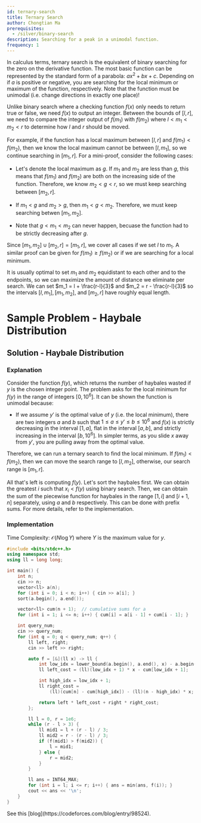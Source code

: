 ```yaml
---
id: ternary-search
title: Ternary Search
author: Chongtian Ma
prerequisites:
  - /silver/binary-search
description: Searching for a peak in a unimodal function.
frequency: 1
---
```

<Resources>
	<Resource
		source="CP-Algorithms"
		title="Ternary Search"
		url="https://cp-algorithms.com/num_methods/ternary_search.html"
		starred
	/>
</Resources>

In calculus terms, ternary search is the equivalent of binary searching for the zero on the
derivative function. The most basic function can be represented by the standard
form of a parabola: $ax^2+bx+c$. Depending on if $a$ is positive or negative,
you are searching for the local minimum or maximum of the function,
respectively. Note that the function must be unimodal (i.e. change directions in exactly one place)!

Unlike binary search where a checking function $f(x)$ only needs to return true
or false, we need $f(x)$ to output an integer. Between the bounds of $[l, r]$,
we need to compare the integer output of $f(m_1)$ with $f(m_2)$ where
$l < m_1 < m_2 < r$ to determine how $l$ and $r$ should be moved.

For example, if the function has a local maximum between $[l, r]$ and
$f(m_1) < f(m_2)$, then we know the local maximum cannot be between $[l, m_1]$,
so we continue searching in $[m_1, r]$. For a mini-proof, consider the following
cases:

- Let's denote the local maximum as $g$. If $m_1$ and $m_2$ are less than $g$,
  this means that $f(m_1)$ and $f(m_2)$ are both on the increasing side of the
  function. Therefore, we know $m_2 < g < r$, so we must keep searching between
  $[m_2, r]$.

- If $m_1 < g$ and $m_2 > g$, then $m_1 < g < m_2$. Therefore, we must keep
  searching betwen $[m_1, m_2]$.

- Note that $g < m_1 < m_2$ can never happen, becuase the function had to be
  strictly decreasing after $g$.

Since $[m_1, m_2] \cup [m_2, r] = [m_1, r]$, we cover all cases if we set $l$ to
$m_1$. A similar proof can be given for $f(m_1) \geq f(m_2)$ or if we are
searching for a local minimum.

It is usually optimal to set $m_1$ and $m_2$ equidistant to each other and to
the endpoints, so we can maximize the amount of distance we eliminate per
search. We can set $m_1 = l + \frac{r-l}{3}$ and $m_2 = r - \frac{r-l}{3}$ so
the intervals $[l, m_1], [m_1, m_2],$ and $[m_2,r]$ have roughly equal length.

# Sample Problem - Haybale Distribution

<FocusProblem problem="sample" />

## Solution - Haybale Distribution

### Explanation

Consider the function $f(y)$, which returns the number of haybales wasted if $y$
is the chosen integer point. The problem asks for the local minimum for $f(y)$
in the range of integers $[0, 10^6]$. It can be shown the function is unimodal
because:

- If we assume $y'$ is the optimal value of $y$ (i.e. the local minimum), there are two integers $a$ and $b$ such that $1 \leq a \leq y' \leq b \leq 10^6$ and $f(x)$ is strictly decreasing in the interval $[1, a]$, flat in the interval $[a, b]$, and strictly increasing in the interval $[b, 10^6]$. In simpler terms, as you slide $x$ away from $y'$, you are pulling away from the optimal value.

Therefore, we can run a ternary search to find the local minimum. If
$f(m_1) < f(m_2)$, then we can move the search range to $[l, m_2]$, otherwise,
our search range is $[m_1, r]$.

All that's left is computing $f(y)$. Let's sort the haybales first. We can
obtain the greatest $i$ such that $x_i < f(y)$ using binary search. Then, we can
obtain the sum of the piecewise function for haybales in the range $[1, i]$ and
$[i+1, n]$ separately, using $a$ and $b$ respectively. This can be done with
prefix sums. For more details, refer to the implementation.

### Implementation

Time Complexity: $\mathcal{O}(N \log Y)$ where $Y$ is the maximum value for $y$.

<LanguageSection>

<CPPSection>

```cpp
#include <bits/stdc++.h>
using namespace std;
using ll = long long;

int main() {
	int n;
	cin >> n;
	vector<ll> a(n);
	for (int i = 0; i < n; i++) { cin >> a[i]; }
	sort(a.begin(), a.end());

	vector<ll> cum(n + 1);  // cumulative sums for a
	for (int i = 1; i <= n; i++) { cum[i] = a[i - 1] + cum[i - 1]; }

	int query_num;
	cin >> query_num;
	for (int q = 0; q < query_num; q++) {
		ll left, right;
		cin >> left >> right;

		auto f = [&](ll x) -> ll {
			int low_idx = lower_bound(a.begin(), a.end(), x) - a.begin() - 1;
			ll left_cost = (ll)(low_idx + 1) * x - cum[low_idx + 1];

			int high_idx = low_idx + 1;
			ll right_cost =
			    (ll)(cum[n] - cum[high_idx]) - (ll)(n - high_idx) * x;

			return left * left_cost + right * right_cost;
		};

		ll l = 0, r = 1e6;
		while (r - l > 3) {
			ll mid1 = l + (r - l) / 3;
			ll mid2 = r - (r - l) / 3;
			if (f(mid1) > f(mid2)) {
				l = mid1;
			} else {
				r = mid2;
			}
		}

		ll ans = INT64_MAX;
		for (int i = l; i <= r; i++) { ans = min(ans, f(i)); }
		cout << ans << '\n';
	}
}
```

</CPPSection>

</LanguageSection>

<Problems problems="probs" />

<Optional title="Multidimensional Ternary Search">
See this [blog](https://codeforces.com/blog/entry/98524).
</Optional>

